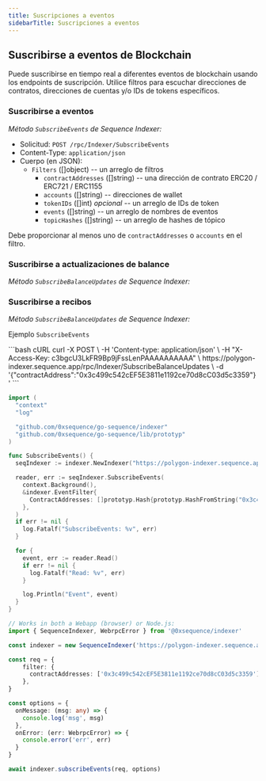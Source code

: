 ```yaml
---
title: Suscripciones a eventos
sidebarTitle: Suscripciones a eventos
---
```


## Suscribirse a eventos de Blockchain
Puede suscribirse en tiempo real a diferentes eventos de blockchain usando los endpoints de suscripción. Utilice filtros para escuchar direcciones de contratos, direcciones de cuentas y/o IDs de tokens específicos.

### Suscribirse a eventos
_Método `SubscribeEvents` de Sequence Indexer:_
- Solicitud: `POST /rpc/Indexer/SubscribeEvents`
- Content-Type: `application/json`
- Cuerpo (en JSON):
  - `Filters` (\[]object) -- un arreglo de filtros
    - `contractAddresses` (\[]string) -- una dirección de contrato ERC20 / ERC721 / ERC1155
    - `accounts` (\[]string) -- direcciones de wallet
    - `tokenIDs` (\[]int) _opcional_ -- un arreglo de IDs de token
    - `events` (\[]string) -- un arreglo de nombres de eventos
    - `topicHashes` (\[]string) -- un arreglo de hashes de tópico

Debe proporcionar al menos uno de `contractAddresses` o `accounts` en el filtro.

### Suscribirse a actualizaciones de balance
_Método `SubscribeBalanceUpdates` de Sequence Indexer:_

### Suscribirse a recibos
_Método `SubscribeBalanceUpdates` de Sequence Indexer:_

Ejemplo `SubscribeEvents`

<CodeGroup>
  ```bash cURL
  curl -X POST \
    -H 'Content-type: application/json' \
    -H "X-Access-Key: c3bgcU3LkFR9Bp9jFssLenPAAAAAAAAAA" \
    https://polygon-indexer.sequence.app/rpc/Indexer/SubscribeBalanceUpdates \
    -d '{"contractAddress":"0x3c499c542cEF5E3811e1192ce70d8cC03d5c3359"}'
  ```

  ```go Go
  import (
    "context"
    "log"

    "github.com/0xsequence/go-sequence/indexer"
    "github.com/0xsequence/go-sequence/lib/prototyp"
  )

  func SubscribeEvents() {
    seqIndexer := indexer.NewIndexer("https://polygon-indexer.sequence.app", "c3bgcU3LkFR9Bp9jFssLenPAAAAAAAAAA")

    reader, err := seqIndexer.SubscribeEvents(
      context.Background(),
      &indexer.EventFilter{
        ContractAddresses: []prototyp.Hash{prototyp.HashFromString("0x3c499c542cEF5E3811e1192ce70d8cC03d5c3359")},
      },
    )
    if err != nil {
      log.Fatalf("SubscribeEvents: %v", err)
    }

    for {
      event, err := reader.Read()
      if err != nil {
        log.Fatalf("Read: %v", err)
      }

      log.Println("Event", event)
    }
  }
  ```

  ```typescript [TypeScript]
  // Works in both a Webapp (browser) or Node.js:
  import { SequenceIndexer, WebrpcError } from '@0xsequence/indexer'

  const indexer = new SequenceIndexer('https://polygon-indexer.sequence.app', 'c3bgcU3LkFR9Bp9jFssLenPAAAAAAAAAA')

  const req = {
      filter: {
        contractAddresses: ['0x3c499c542cEF5E3811e1192ce70d8cC03d5c3359'],
      },
  }

  const options = {
    onMessage: (msg: any) => {
      console.log('msg', msg)
    },
    onError: (err: WebrpcError) => {
      console.error('err', err)
    }
  }

  await indexer.subscribeEvents(req, options)
  ```
</CodeGroup>